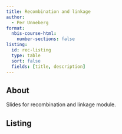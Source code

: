 ```yaml
---
title: Recombination and linkage
author:
  - Per Unneberg
format:
  nbis-course-html:
    number-sections: false
listing:
  id: rec-listing
  type: table
  sort: false
  fields: [title, description]
---
```


## About

Slides for recombination and linkage module.

## Listing

:::{#rec-listing}
:::
